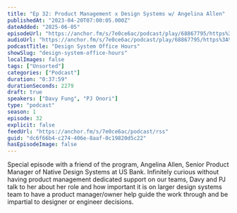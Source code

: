 ```yaml
---
title: "Ep 32: Product Management x Design Systems w/ Angelina Allen"
publishedAt: "2023-04-20T07:00:05.000Z"
dateAdded: "2025-06-05"
episodeUrl: "https://anchor.fm/s/7e0ce6ac/podcast/play/68867795/https%3A%2F%2Fd3ctxlq1ktw2nl.cloudfront.net%2Fstaging%2F2023-3-18%2F324717220-44100-2-88a6febcbf099.m4a"
audioUrl: "https://anchor.fm/s/7e0ce6ac/podcast/play/68867795/https%3A%2F%2Fd3ctxlq1ktw2nl.cloudfront.net%2Fstaging%2F2023-3-18%2F324717220-44100-2-88a6febcbf099.m4a"
podcastTitle: "Design System Office Hours"
showSlug: "design-system-office-hours"
localImages: false
tags: ["Unsorted"]
categories: ["Podcast"]
duration: "0:37:59"
durationSeconds: 2279
draft: true
speakers: ["Davy Fung", "PJ Onori"]
type: "podcast"
season: 1
episode: 32
explicit: false
feedUrl: "https://anchor.fm/s/7e0ce6ac/podcast/rss"
guid: "dc6f66b4-c274-406e-8aaf-0c19820d5c22"
hasEpisodeImage: false
---
```

Special episode with a friend of the program, Angelina Allen, Senior Product Manager of Native Design Systems at US Bank. Infinitely curious without having product management dedicated support on our teams, Davy and PJ talk to her about her role and how important it is on larger design systems team to have a product manager/owner help guide the work through and be impartial to designer or engineer decisions.
